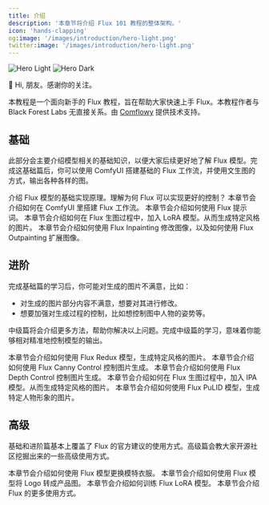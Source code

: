 ```yaml
---
title: 介绍
description: '本章节将介绍 Flux 101 教程的整体架构。'
icon: 'hands-clapping'
og:image: '/images/introduction/hero-light.png'
twitter:image: '/images/introduction/hero-light.png'
---
```


<img
  className="block dark:hidden rounded-xl"
  src="/images/introduction/hero-light.png"
  alt="Hero Light"
/>
<img
  className="hidden dark:block rounded-xl"
  src="/images/introduction/hero-dark.png"
  alt="Hero Dark"
/>

👋 Hi, 朋友。感谢你的关注。

本教程是一个面向新手的 Flux 教程，旨在帮助大家快速上手 Flux。本教程作者与 Black Forest Labs 无直接关系。由 [Comflowy](https://www.comflowy.com/) 提供技术支持。

## 基础

此部分会主要介绍模型相关的基础知识，以便大家后续更好地了解 Flux 模型。完成这基础篇后，你可以使用 ComfyUI 搭建基础的 Flux 工作流，并使用文生图的方式，输出各种各样的图。

<CardGroup cols={2}>
  <Card
    title="Flux 模型介绍"
    icon="check"
    href="basics/flux-model"
  >
    介绍 Flux 模型的基础实现原理。理解为何 Flux 可以实现更好的控制？
  </Card>
  <Card
    title="Flux ComfyUI 工作流"
    icon="object-group"
    href="basics/flux-comfyui-workflow"
  >
    本章节会介绍如何在 ComfyUI 里搭建 Flux 工作流。
  </Card>
  <Card
    title="Flux 提示词"
    icon="font"
    href="basics/flux-prompt"
  >
    本章节会介绍如何使用 Flux 提示词。
  </Card>
  <Card
    title="Flux LoRA"
    icon="palette"
    href="basics/flux-with-lora"
  >
    本章节会介绍如何在 Flux 生图过程中，加入 LoRA 模型。从而生成特定风格的图片。
  </Card>
  <Card
    title="Flux 图像修改"
    icon="paintbrush"
    href="basics/flux-inpainting-and-outpainting"
  >
    本章节会介绍如何使用 Flux Inpainting 修改图像，以及如何使用 Flux Outpainting 扩展图像。
  </Card>
</CardGroup>

## 进阶

完成基础篇的学习后，你可能对生成的图片不满意，比如：

- 对生成的图片部分内容不满意，想要对其进行修改。
- 想要加强对生成过程的控制，比如想控制图中人物的姿势等。

中级篇将会介绍更多方法，帮助你解决以上问题。完成中级篇的学习，意味着你能够相对精准地控制模型的输出。

<CardGroup cols={2}>
  <Card
    title="Flux Redax"
    icon="clone"
    href="intermediate/flux-redux"
  >
    本章节会介绍如何使用 Flux Redux 模型，生成特定风格的图片。
  </Card>
  <Card
    title="Flux Canny Control"
    icon="wrench"
    href="intermediate/flux-canny-control"
  >
    本章节会介绍如何使用 Flux Canny Control 控制图片生成。
  </Card>
  <Card
    title="Flux Depth Control"
    icon="screwdriver-wrench"
    href="intermediate/flux-depth-control"
  >
    本章节会介绍如何使用 Flux Depth Control 控制图片生成。
  </Card>
  <Card
    title="Flux IPA"
    icon="image"
    href="intermediate/flux-with-ipa"
  >
    本章节会介绍如何在 Flux 生图过程中，加入 IPA 模型。从而生成特定风格的图片。
  </Card>
  <Card
    title="Flux PuLID"
    icon="people-arrows"
    href="intermediate/flux-with-pulid"
  >
    本章节会介绍如何使用 Flux PuLID 模型，生成特定人物形象的图片。
  </Card>
</CardGroup>

## 高级

基础和进阶篇基本上覆盖了 Flux 的官方建议的使用方式。高级篇会教大家开源社区挖掘出来的一些高级使用方式。

<CardGroup cols={2}>
  <Card
    title="电商模特衣服更换" 
    icon="shirt"
    href="advanced/changing-models-clothes-by-using-flux"
  >
    本章节会介绍如何使用 Flux 模型更换模特衣服。
  </Card>
  <Card
    title="Logo 转产品图"
    icon="gift"
    href="advanced/logo-to-product-by-using-flux"
  >
    本章节会介绍如何使用 Flux 模型将 Logo 转成产品图。
  </Card>
  <Card
    title="训练 Flux LoRA" 
    icon="palette"
    href="advanced/fine-tune-flux"
  >
    本章节会介绍如何训练 Flux LoRA 模型。
  </Card>
  <Card
    title="Flux 的更多使用方式"
    icon="stars"
    href="advanced/get-inspiration"
  >
    本章节会介绍 Flux 的更多使用方式。
  </Card>
</CardGroup>